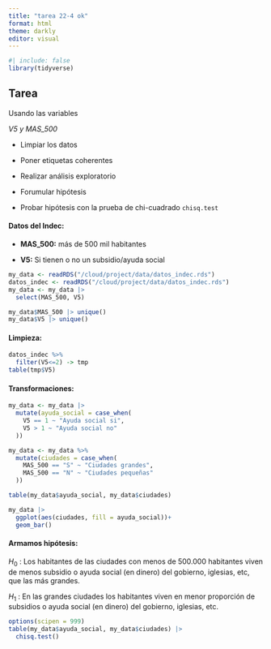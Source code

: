 ```yaml
---
title: "tarea 22-4 ok"
format: html
theme: darkly
editor: visual
---
```


```r
#| include: false
library(tidyverse)
```

## Tarea

Usando las variables

*V5 y MAS_500*

-   Limpiar los datos

-   Poner etiquetas coherentes

-   Realizar análisis exploratorio

-   Forumular hipótesis

-   Probar hipótesis con la prueba de chi-cuadrado `chisq.test`

#### Datos del Indec:

-   **MAS_500:** más de 500 mil habitantes

-   **V5:** Si tienen o no un subsidio/ayuda social

```r
my_data <- readRDS("/cloud/project/data/datos_indec.rds")
datos_indec <- readRDS("/cloud/project/data/datos_indec.rds")
my_data <- my_data |> 
  select(MAS_500, V5)

my_data$MAS_500 |> unique()
my_data$V5 |> unique()
```

#### Limpieza:

```r
datos_indec %>%
  filter(V5<=2) -> tmp
table(tmp$V5)
```

#### Transformaciones:

```r
my_data <- my_data |> 
  mutate(ayuda_social = case_when(
    V5 == 1 ~ "Ayuda social si",
    V5 > 1 ~ "Ayuda social no"
  ))

```

```r
my_data <- my_data %>% 
  mutate(ciudades = case_when(
    MAS_500 == "S" ~ "Ciudades grandes",
    MAS_500 == "N" ~ "Ciudades pequeñas"
  ))
```

```r
table(my_data$ayuda_social, my_data$ciudades)

```

```r
my_data |> 
  ggplot(aes(ciudades, fill = ayuda_social))+
  geom_bar()

```

#### Armamos hipótesis:

$H_0$ : Los habitantes de las ciudades con menos de 500.000 habitantes viven de menos subsidio o ayuda social (en dinero) del gobierno, iglesias, etc, que las más grandes.

$H_1$ : En las grandes ciudades los habitantes viven en menor proporción de subsidios o ayuda social (en dinero) del gobierno, iglesias, etc.

```r
options(scipen = 999)
table(my_data$ayuda_social, my_data$ciudades) |> 
  chisq.test()
```
